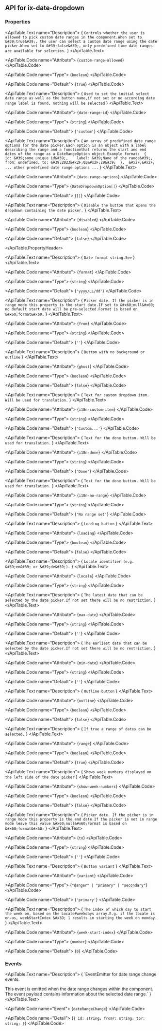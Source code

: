 
## API for ix-date-dropdown

### Properties

<ApiTable id="property-customRangeAllowed">
  <ApiTable.PropertyHeader name="customRangeAllowed" singleFramework="">
  </ApiTable.PropertyHeader>

  <ApiTable.Text name="Description">
    { `Controls whether the user is allowed to pick custom date ranges in the component.When set to &#39;true&#39;, the user can select a custom date range using the date picker.When set to &#39;false&#39;, only predefined time date ranges are available for selection.` }
  </ApiTable.Text>

  <ApiTable.Code name="Attribute">
    {`custom-range-allowed`}
  </ApiTable.Code>

  <ApiTable.Code name="Type">
   {`boolean`}
  </ApiTable.Code>

  <ApiTable.Code name="Default">
    {`true`}
  </ApiTable.Code>

</ApiTable>
<ApiTable id="property-dateRangeId">
  <ApiTable.PropertyHeader name="dateRangeId" singleFramework="">
  </ApiTable.PropertyHeader>

  <ApiTable.Text name="Description">
    { `Used to set the initial select date range as well as the button name,if not set or no according date range label is found, nothing will be selected` }
  </ApiTable.Text>

  <ApiTable.Code name="Attribute">
    {`date-range-id`}
  </ApiTable.Code>

  <ApiTable.Code name="Type">
   {`string`}
  </ApiTable.Code>

  <ApiTable.Code name="Default">
    {`'custom'`}
  </ApiTable.Code>

</ApiTable>
<ApiTable id="property-dateRangeOptions">
  <ApiTable.PropertyHeader name="dateRangeOptions" singleFramework="">
  </ApiTable.PropertyHeader>

  <ApiTable.Text name="Description">
    { `An array of predefined date range options for the date picker.Each option is an object with a label describing the range and a functionthat returns the start and end dates of the range as a DateRangeOption object.Example format:  {    id: &#39;some unique id&#39;,    label: &#39;Name of the range&#39;,    from: undefined, to: &#39;2023&#x2F;03&#x2F;29&#39;  },  &#x2F;&#x2F; ... other predefined date range options ...` }
  </ApiTable.Text>

  <ApiTable.Code name="Attribute">
    {`date-range-options`}
  </ApiTable.Code>

  <ApiTable.Code name="Type">
   {`DateDropdownOption[]`}
  </ApiTable.Code>

  <ApiTable.Code name="Default">
    {`[]`}
  </ApiTable.Code>

</ApiTable>
<ApiTable id="property-disabled">
  <ApiTable.PropertyHeader name="disabled" singleFramework="">
  </ApiTable.PropertyHeader>

  <ApiTable.Text name="Description">
    { `Disable the button that opens the dropdown containing the date picker.` }
  </ApiTable.Text>

  <ApiTable.Code name="Attribute">
    {`disabled`}
  </ApiTable.Code>

  <ApiTable.Code name="Type">
   {`boolean`}
  </ApiTable.Code>

  <ApiTable.Code name="Default">
    {`false`}
  </ApiTable.Code>

</ApiTable>
<ApiTable id="property-format">
  <ApiTable.PropertyHeader name="format" singleFramework="">
      
  </ApiTable.PropertyHeader>

  <ApiTable.Text name="Description">
    { `Date format string.See` }
  </ApiTable.Text>

  <ApiTable.Code name="Attribute">
    {`format`}
  </ApiTable.Code>

  <ApiTable.Code name="Type">
   {`string`}
  </ApiTable.Code>

  <ApiTable.Code name="Default">
    {`'yyyy/LL/dd'`}
  </ApiTable.Code>

</ApiTable>
<ApiTable id="property-from">
  <ApiTable.PropertyHeader name="from" singleFramework="">
  </ApiTable.PropertyHeader>

  <ApiTable.Text name="Description">
    { `Picker date. If the picker is in range mode this property is the start date.If set to &#x60;null&#x60; no default start date will be pre-selected.Format is based on &#x60;format&#x60;` }
  </ApiTable.Text>

  <ApiTable.Code name="Attribute">
    {`from`}
  </ApiTable.Code>

  <ApiTable.Code name="Type">
   {`string`}
  </ApiTable.Code>

  <ApiTable.Code name="Default">
    {`''`}
  </ApiTable.Code>

</ApiTable>
<ApiTable id="property-ghost">
  <ApiTable.PropertyHeader name="ghost" singleFramework="">
  </ApiTable.PropertyHeader>

  <ApiTable.Text name="Description">
    { `Button with no background or outline` }
  </ApiTable.Text>

  <ApiTable.Code name="Attribute">
    {`ghost`}
  </ApiTable.Code>

  <ApiTable.Code name="Type">
   {`boolean`}
  </ApiTable.Code>

  <ApiTable.Code name="Default">
    {`false`}
  </ApiTable.Code>

</ApiTable>
<ApiTable id="property-i18nCustomItem">
  <ApiTable.PropertyHeader name="i18nCustomItem" singleFramework="">
  </ApiTable.PropertyHeader>

  <ApiTable.Text name="Description">
    { `Text for custom dropdown item. Will be used for translation.` }
  </ApiTable.Text>

  <ApiTable.Code name="Attribute">
    {`i18n-custom-item`}
  </ApiTable.Code>

  <ApiTable.Code name="Type">
   {`string`}
  </ApiTable.Code>

  <ApiTable.Code name="Default">
    {`'Custom...'`}
  </ApiTable.Code>

</ApiTable>
<ApiTable id="property-i18nDone">
  <ApiTable.PropertyHeader name="i18nDone" singleFramework="">
  </ApiTable.PropertyHeader>

  <ApiTable.Text name="Description">
    { `Text for the done button. Will be used for translation.` }
  </ApiTable.Text>

  <ApiTable.Code name="Attribute">
    {`i18n-done`}
  </ApiTable.Code>

  <ApiTable.Code name="Type">
   {`string`}
  </ApiTable.Code>

  <ApiTable.Code name="Default">
    {`'Done'`}
  </ApiTable.Code>

</ApiTable>
<ApiTable id="property-i18nNoRange">
  <ApiTable.PropertyHeader name="i18nNoRange" singleFramework="">
  </ApiTable.PropertyHeader>

  <ApiTable.Text name="Description">
    { `Text for the done button. Will be used for translation.` }
  </ApiTable.Text>

  <ApiTable.Code name="Attribute">
    {`i18n-no-range`}
  </ApiTable.Code>

  <ApiTable.Code name="Type">
   {`string`}
  </ApiTable.Code>

  <ApiTable.Code name="Default">
    {`'No range set'`}
  </ApiTable.Code>

</ApiTable>
<ApiTable id="property-loading">
  <ApiTable.PropertyHeader name="loading" singleFramework="">
  </ApiTable.PropertyHeader>

  <ApiTable.Text name="Description">
    { `Loading button` }
  </ApiTable.Text>

  <ApiTable.Code name="Attribute">
    {`loading`}
  </ApiTable.Code>

  <ApiTable.Code name="Type">
   {`boolean`}
  </ApiTable.Code>

  <ApiTable.Code name="Default">
    {`false`}
  </ApiTable.Code>

</ApiTable>
<ApiTable id="property-locale">
  <ApiTable.PropertyHeader name="locale" singleFramework="">
  </ApiTable.PropertyHeader>

  <ApiTable.Text name="Description">
    { `Locale identifier (e.g. &#39;en&#39; or &#39;de&#39;).` }
  </ApiTable.Text>

  <ApiTable.Code name="Attribute">
    {`locale`}
  </ApiTable.Code>

  <ApiTable.Code name="Type">
   {`string`}
  </ApiTable.Code>


</ApiTable>
<ApiTable id="property-maxDate">
  <ApiTable.PropertyHeader name="maxDate" singleFramework="">
  </ApiTable.PropertyHeader>

  <ApiTable.Text name="Description">
    { `The latest date that can be selected by the date picker.If not set there will be no restriction.` }
  </ApiTable.Text>

  <ApiTable.Code name="Attribute">
    {`max-date`}
  </ApiTable.Code>

  <ApiTable.Code name="Type">
   {`string`}
  </ApiTable.Code>

  <ApiTable.Code name="Default">
    {`''`}
  </ApiTable.Code>

</ApiTable>
<ApiTable id="property-minDate">
  <ApiTable.PropertyHeader name="minDate" singleFramework="">
  </ApiTable.PropertyHeader>

  <ApiTable.Text name="Description">
    { `The earliest date that can be selected by the date picker.If not set there will be no restriction.` }
  </ApiTable.Text>

  <ApiTable.Code name="Attribute">
    {`min-date`}
  </ApiTable.Code>

  <ApiTable.Code name="Type">
   {`string`}
  </ApiTable.Code>

  <ApiTable.Code name="Default">
    {`''`}
  </ApiTable.Code>

</ApiTable>
<ApiTable id="property-outline">
  <ApiTable.PropertyHeader name="outline" singleFramework="">
  </ApiTable.PropertyHeader>

  <ApiTable.Text name="Description">
    { `Outline button` }
  </ApiTable.Text>

  <ApiTable.Code name="Attribute">
    {`outline`}
  </ApiTable.Code>

  <ApiTable.Code name="Type">
   {`boolean`}
  </ApiTable.Code>

  <ApiTable.Code name="Default">
    {`false`}
  </ApiTable.Code>

</ApiTable>
<ApiTable id="property-range">
  <ApiTable.PropertyHeader name="range" singleFramework="">
  </ApiTable.PropertyHeader>

  <ApiTable.Text name="Description">
    { `If true a range of dates can be selected.` }
  </ApiTable.Text>

  <ApiTable.Code name="Attribute">
    {`range`}
  </ApiTable.Code>

  <ApiTable.Code name="Type">
   {`boolean`}
  </ApiTable.Code>

  <ApiTable.Code name="Default">
    {`true`}
  </ApiTable.Code>

</ApiTable>
<ApiTable id="property-showWeekNumbers">
  <ApiTable.PropertyHeader name="showWeekNumbers" singleFramework="">
      <SinceTag message={`3.0.0`} />
  </ApiTable.PropertyHeader>

  <ApiTable.Text name="Description">
    { `Shows week numbers displayed on the left side of the date picker` }
  </ApiTable.Text>

  <ApiTable.Code name="Attribute">
    {`show-week-numbers`}
  </ApiTable.Code>

  <ApiTable.Code name="Type">
   {`boolean`}
  </ApiTable.Code>

  <ApiTable.Code name="Default">
    {`false`}
  </ApiTable.Code>

</ApiTable>
<ApiTable id="property-to">
  <ApiTable.PropertyHeader name="to" singleFramework="">
  </ApiTable.PropertyHeader>

  <ApiTable.Text name="Description">
    { `Picker date. If the picker is in range mode this property is the end date.If the picker is not in range mode leave this value &#x60;null&#x60;Format is based on &#x60;format&#x60;` }
  </ApiTable.Text>

  <ApiTable.Code name="Attribute">
    {`to`}
  </ApiTable.Code>

  <ApiTable.Code name="Type">
   {`string`}
  </ApiTable.Code>

  <ApiTable.Code name="Default">
    {`''`}
  </ApiTable.Code>

</ApiTable>
<ApiTable id="property-variant">
  <ApiTable.PropertyHeader name="variant" singleFramework="">
  </ApiTable.PropertyHeader>

  <ApiTable.Text name="Description">
    { `Button variant` }
  </ApiTable.Text>

  <ApiTable.Code name="Attribute">
    {`variant`}
  </ApiTable.Code>

  <ApiTable.Code name="Type">
   {`"danger" | "primary" | "secondary"`}
  </ApiTable.Code>

  <ApiTable.Code name="Default">
    {`'primary'`}
  </ApiTable.Code>

</ApiTable>
<ApiTable id="property-weekStartIndex">
  <ApiTable.PropertyHeader name="weekStartIndex" singleFramework="">
  </ApiTable.PropertyHeader>

  <ApiTable.Text name="Description">
    { `The index of which day to start the week on, based on the Locale#weekdays array.E.g. if the locale is en-us, weekStartIndex &#x3D; 1 results in starting the week on monday.` }
  </ApiTable.Text>

  <ApiTable.Code name="Attribute">
    {`week-start-index`}
  </ApiTable.Code>

  <ApiTable.Code name="Type">
   {`number`}
  </ApiTable.Code>

  <ApiTable.Code name="Default">
    {`0`}
  </ApiTable.Code>

</ApiTable>


### Events

<ApiTable id="event-dateRangeChange">
  <ApiTable.EventHeader name="dateRangeChange">
  </ApiTable.EventHeader>

  <ApiTable.Text name="Description">
    { `EventEmitter for date range change events.

This event is emitted when the date range changes within the component.
The event payload contains information about the selected date range.` }
  </ApiTable.Text>

  <ApiTable.Code name="Event">
    {`dateRangeChange`}
  </ApiTable.Code>

  <ApiTable.Code name="Detail">
    {`{ id: string; from?: string; to?: string; }`}
  </ApiTable.Code>
</ApiTable>


